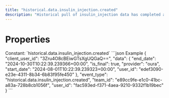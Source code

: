 ```yaml
---
title: "historical.data.insulin_injection.created"
description: "Historical pull of insulin_injection data has completed and you can now pull data for this resource."
---
```

# Properties
<ResponseField name="event_type" type="const string" required="true">
Constant: `historical.data.insulin_injection.created`
</ResponseField>
<ResponseField name="team_id" type="string" required="true">
</ResponseField>
<ResponseField name="user_id" type="string" required="true">
</ResponseField>
<ResponseField name="client_user_id" type="string" required="true">
</ResponseField>
<ResponseField name="data" type="HistoricalDataCreated" required="true">
<Expandable title="HistoricalDataCreated" defaultOpen="true">
<ResponseField name="user_id" type="string" required="true">
</ResponseField>
<ResponseField name="start_date" type="string" required="true">
</ResponseField>
<ResponseField name="end_date" type="string" required="true">
</ResponseField>
<ResponseField name="is_final" type="boolean" required="true">
</ResponseField>
<ResponseField name="provider" type="string" required="true">
</ResponseField>
</Expandable>
</ResponseField>
<ResponseExample>
```json Example
{
  "client_user_id": "3Zru4O8cBEiwGTsXgUQGaQ==",
  "data": {
    "end_date": "2024-10-30T10:22:39.239366+00:00",
    "is_final": true,
    "provider": "oura",
    "start_date": "2024-08-01T10:22:39.239323+00:00",
    "user_id": "edef3090-e23e-4311-8b34-6b83f95fe450"
  },
  "event_type": "historical.data.insulin_injection.created",
  "team_id": "e89cc9fe-e1c0-41bc-a83a-728b8cb1056f",
  "user_id": "fac593ed-f371-4aea-9210-9332f1b19bec"
}
```
</ResponseExample>
